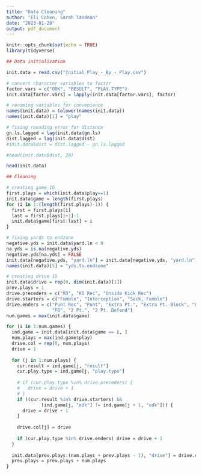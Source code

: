 ```yaml
---
title: "Data Cleaning"
author: "Eli Cohen, Sarah Tandean"
date: "2023-01-28"
output: pdf_document
---
```


```r
knitr::opts_chunk$set(echo = TRUE)
library(tidyverse)
```

```r
## Data initialization

init.data = read.csv("Initial_Play_-_By_-_Play.csv")

# convert character variables to factor
factor.vars = c("ODK", "RESULT", "PLAY.TYPE")
init.data[factor.vars] = lapply(init.data[factor.vars], factor)

# renaming variables for convenience
names(init.data) = tolower(names(init.data))
names(init.data)[1] = "play"

# fixing rounding error for distance
gn.ls.lagged = lag(init.data$gn.ls)
dist.lagged = lag(init.data$dist)
#init.data$dist = dist.lagged - gn.ls.lagged

#head(init.data$dist, 20)

head(init.data)
```

```r
## Cleaning

# creating game ID
first.plays = which(init.data$play==1)
init.data$game = length(first.plays)
for (i in 1:(length(first.plays)-1)) {
  first = first.plays[i]
  last = first.plays[i+1]-1
  init.data$game[first:last] = i
}

# fixing yards to endzone
negative.yds = init.data$yard.ln < 0
na.yds = is.na(negative.yds)
negative.yds[na.yds] = FALSE
init.data[negative.yds, "yard.ln"] = init.data[negative.yds, "yard.ln"] + 100
names(init.data)[5] = "yds.to.endzone"

# creating drive ID
init.data$drive = rep(0, dim(init.data)[1])
prev.plays = 1
drive.preceders = c("KO", "KO Rec", "Onside Kick Rec")
drive.starters = c("Fumble", "Interception", "Sack, Fumble")
drive.enders = c("Punt Rec", "Punt", "Extra Pt.", "Extra Pt. Block", "FG Block",
                 "FG", "2 Pt.", "2 Pt. Defend")
num.games = max(init.data$game)

for (i in 1:num.games) {
  ind.game = init.data[init.data$game == i, ]
  num.plays = max(ind.game$play)
  drive.col = rep(0, num.plays)
  drive = 1
  
  for (j in 1:num.plays) {
    cur.result = ind.game[j, "result"]
    cur.play.type = ind.game[j, "play.type"]
    
    # if (cur.play.type %in% drive.preceders) {
    #   drive = drive + 1
    # }
    if ((cur.result %in% drive.starters) && 
             (ind.game[j, "odk"] != ind.game[j + 1, "odk"])) {
      drive = drive + 1
    }
    
    drive.col[j] = drive
    
    if (cur.play.type %in% drive.enders) drive = drive + 1
  }
  
  init.data[prev.plays:(num.plays + prev.plays - 1), "drive"] = drive.col
  prev.plays = prev.plays + num.plays
}

```


